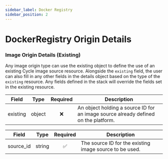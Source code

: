 ```yaml
---
sidebar_label: Docker Registry
sidebar_position: 2
---
```



# DockerRegistry Origin Details

<AutoTable tablevalues={Details.dockerregistry} />

### Image Origin Details (Existing)

Any image origin type can use the existing object to define the use of an existing Cycle image source resource. Alongside the `existing` field, the user can also fill in any other fields in the details object based on the type of the `existing` resource. Any fields defined in the stack will override the fields set in the existing resource.

| Field    | Type   | Required | Description                                                                        |
| -------- | ------ | :------: | ---------------------------------------------------------------------------------- |
| existing | object |    ❌    | An object holding a source ID for an image source already defined on the platform. |

| Field     | Type   | Required | Description                                             |
| --------- | ------ | :------: | ------------------------------------------------------- |
| source_id | string |    ✅    | The source ID for the existing image source to be used. |

